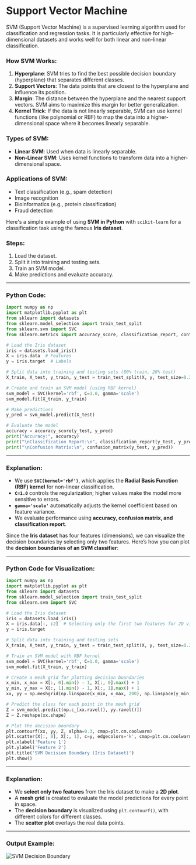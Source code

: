 # Support Vector Machine

SVM (Support Vector Machine) is a supervised learning algorithm used for classification and regression tasks. It is particularly effective for high-dimensional datasets and works well for both linear and non-linear classification.

### **How SVM Works:**

1. **Hyperplane**: SVM tries to find the best possible decision boundary (hyperplane) that separates different classes.
2. **Support Vectors**: The data points that are closest to the hyperplane and influence its position.
3. **Margin**: The distance between the hyperplane and the nearest support vectors. SVM aims to maximize this margin for better generalization.
4. **Kernel Trick**: If the data is not linearly separable, SVM can use kernel functions (like polynomial or RBF) to map the data into a higher-dimensional space where it becomes linearly separable.

### **Types of SVM:**

- **Linear SVM**: Used when data is linearly separable.
- **Non-Linear SVM**: Uses kernel functions to transform data into a higher-dimensional space.

### **Applications of SVM:**

- Text classification (e.g., spam detection)
- Image recognition
- Bioinformatics (e.g., protein classification)
- Fraud detection

Here's a simple example of using **SVM in Python** with `scikit-learn` for a classification task using the famous **Iris dataset**.  

### **Steps:**
1. Load the dataset.
2. Split it into training and testing sets.
3. Train an SVM model.
4. Make predictions and evaluate accuracy.

---

### **Python Code:**
```python
import numpy as np
import matplotlib.pyplot as plt
from sklearn import datasets
from sklearn.model_selection import train_test_split
from sklearn.svm import SVC
from sklearn.metrics import accuracy_score, classification_report, confusion_matrix

# Load the Iris dataset
iris = datasets.load_iris()
X = iris.data  # Features
y = iris.target  # Labels

# Split data into training and testing sets (80% train, 20% test)
X_train, X_test, y_train, y_test = train_test_split(X, y, test_size=0.2, random_state=42)

# Create and train an SVM model (using RBF kernel)
svm_model = SVC(kernel='rbf', C=1.0, gamma='scale')
svm_model.fit(X_train, y_train)

# Make predictions
y_pred = svm_model.predict(X_test)

# Evaluate the model
accuracy = accuracy_score(y_test, y_pred)
print("Accuracy:", accuracy)
print("\nClassification Report:\n", classification_report(y_test, y_pred))
print("\nConfusion Matrix:\n", confusion_matrix(y_test, y_pred))
```

---

### **Explanation:**
- We use **`SVC(kernel='rbf')`**, which applies the **Radial Basis Function (RBF) kernel** for non-linear classification.
- **`C=1.0`** controls the regularization; higher values make the model more sensitive to errors.
- **`gamma='scale'`** automatically adjusts the kernel coefficient based on feature variance.
- We evaluate performance using **accuracy, confusion matrix, and classification report**.

Since the **Iris dataset** has four features (dimensions), we can visualize the decision boundaries by selecting only two features. Here’s how you can plot the **decision boundaries of an SVM classifier**:  

---

### **Python Code for Visualization:**
```python
import numpy as np
import matplotlib.pyplot as plt
from sklearn import datasets
from sklearn.model_selection import train_test_split
from sklearn.svm import SVC

# Load the Iris dataset
iris = datasets.load_iris()
X = iris.data[:, :2]  # Selecting only the first two features for 2D visualization
y = iris.target

# Split data into training and testing sets
X_train, X_test, y_train, y_test = train_test_split(X, y, test_size=0.2, random_state=42)

# Train an SVM model with RBF kernel
svm_model = SVC(kernel='rbf', C=1.0, gamma='scale')
svm_model.fit(X_train, y_train)

# Create a mesh grid for plotting decision boundaries
x_min, x_max = X[:, 0].min() - 1, X[:, 0].max() + 1
y_min, y_max = X[:, 1].min() - 1, X[:, 1].max() + 1
xx, yy = np.meshgrid(np.linspace(x_min, x_max, 200), np.linspace(y_min, y_max, 200))

# Predict the class for each point in the mesh grid
Z = svm_model.predict(np.c_[xx.ravel(), yy.ravel()])
Z = Z.reshape(xx.shape)

# Plot the decision boundary
plt.contourf(xx, yy, Z, alpha=0.3, cmap=plt.cm.coolwarm)
plt.scatter(X[:, 0], X[:, 1], c=y, edgecolors='k', cmap=plt.cm.coolwarm)
plt.xlabel('Feature 1')
plt.ylabel('Feature 2')
plt.title('SVM Decision Boundary (Iris Dataset)')
plt.show()
```

---

### **Explanation:**
- We **select only two features** from the Iris dataset to make a **2D plot**.
- A **mesh grid** is created to evaluate the model predictions for every point in space.
- The **decision boundary** is visualized using `plt.contourf()`, with different colors for different classes.
- The **scatter plot** overlays the real data points.

---

### **Output Example:**  
![SVM Decision Boundary](/img/machine-learning/svm.png "SVM Decision Boundary")